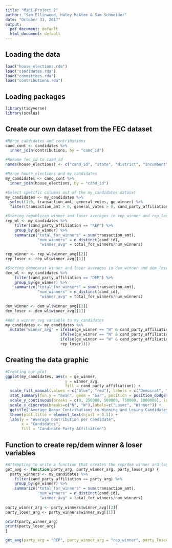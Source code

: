 ```yaml
---
title: "Mini-Project 2"
author: "Sam Ellinwood, Haley McAtee & Sam Schneider"
date: "October 31, 2017"
output:
  pdf_document: default
  html_document: default
---
```



## Loading the data

```r
load("house_elections.rda")
load("candidates.rda")
load("committees.rda")
load("contributions.rda")
```

## Loading packages 

```r
library(tidyverse)
library(scales)
```

## Create our own dataset from the FEC dataset

```r
#Merge candidates and contributions 
cand_cont <- candidates %>%
  inner_join(contributions, by = "cand_id")

#Rename fec_id to cand_id
names(house_elections) <- c("cand_id", "state", "district", "incumbent", "candidate_name", "party", "primary_votes", "runoff_votes", "general_votes","ge_winner")

#Merge house_elections and my_candidates
my_candidates <- cand_cont %>%
  inner_join(house_elections, by = "cand_id")

#Select specific columns out of the my_candidates dataset
my_candidates <- my_candidates %>%
  select(1:6, transaction_amt, general_votes, ge_winner) %>%
  filter(transaction_amt > 0, general_votes > 0, cand_party_affiliation == "DEM" | cand_party_affiliation == "REP")
```

```r
#Storing republican winner and loser averages in rep_winner and rep_loser 
rep_wl <- my_candidates %>%
    filter(cand_party_affiliation == "REP") %>%
    group_by(ge_winner) %>%
    summarize("total_for_winners" = sum(transaction_amt),
              "num_winners" = n_distinct(cand_id),
               "winner_avg" = total_for_winners/num_winners) 
  
rep_winner <- rep_wl$winner_avg[[2]]
rep_loser <- rep_wl$winner_avg[[1]]

#Storing democarat winner and loser averages in dem_winner and dem_loser 
dem_wl <- my_candidates %>%
    filter(cand_party_affiliation == "DEM") %>%
    group_by(ge_winner) %>%
    summarize("total_for_winners" = sum(transaction_amt),
              "num_winners" = n_distinct(cand_id),
               "winner_avg" = total_for_winners/num_winners) 
  
dem_winner <- dem_wl$winner_avg[[2]]
dem_loser <- dem_wl$winner_avg[[1]]
```


```r
#Add a winner_avg variable to my_candidates
my_candidates <- my_candidates %>%
  mutate("winner_avg" = ifelse(ge_winner == "W" & cand_party_affiliation == "DEM", dem_winner,
                        ifelse(ge_winner == "N" & cand_party_affiliation == "DEM", dem_loser,
                        ifelse(ge_winner == "W" & cand_party_affiliation == "REP", rep_winner,
                        rep_loser))))
```

## Creating the data graphic 

```r
#Creating our plot
ggplot(my_candidates, aes(x = ge_winner, 
                          y = winner_avg, 
                          fill = cand_party_affiliation)) +
  scale_fill_manual(values = c("blue", "red"), labels = c("Democrat", "Republican")) +
  stat_summary(fun.y = "mean", geom = "bar", position = position_dodge()) +
  scale_y_continuous(breaks = c(0, 250000, 500000, 750000, 1000000), labels = dollar) +
  scale_x_discrete(breaks=c("N", "W"),labels=c("Loser", "Winner")) +
  ggtitle("Average Donor Contributions to Winning and Losing Candidates") +
  theme(plot.title = element_text(hjust = 0.5)) +
  labs(y = "Average Contribution per Candidate", 
       x = "Candidates", 
       fill = "Candidate Party Affiliation") 
```

## Function to create rep/dem winner & loser variables 

```r
#Attempting to write a function that creates the rep/dem winner and loser variables
get_avg <- function(party_arg, party_winner_arg, party_loser_arg) {
  party_winners <- my_candidates %>%
    filter(cand_party_affiliation == party_arg) %>%
    group_by(ge_winner) %>%
    summarize("total_for_winners" = sum(transaction_amt),
              "num_winners" = n_distinct(cand_id),
               "winner_avg" = total_for_winners/num_winners) 
  
party_winner_arg <- party_winners$winner_avg[[2]]
party_loser_arg <- party_winners$winner_avg[[1]]

print(party_winner_arg)
print(party_loser_arg)
}

get_avg(party_arg = "REP", party_winner_arg = "rep_winner", party_loser_arg = "rep_loser")

```


